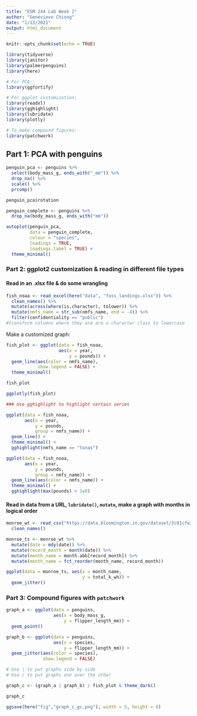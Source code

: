 ```yaml
---
title: "ESM 244 Lab Week 2"
author: "Genevieve Chiong"
date: "1/13/2021"
output: html_document
---
```


```r
knitr::opts_chunk$set(echo = TRUE)

library(tidyverse)
library(janitor)
library(palmerpenguins)
library(here)

# For PCA: 
library(ggfortify)

# For ggplot customization: 
library(readxl)
library(gghighlight)
library(lubridate)
library(plotly)

# To make compound figures:
library(patchwork)
```


## Part 1: PCA with penguins 

```r
penguin_pca <- penguins %>% 
  select(body_mass_g, ends_with("_mm")) %>% 
  drop_na() %>% 
  scale() %>% 
  prcomp()

penguin_pca$rotation

penguin_complete <- penguins %>% 
  drop_na(body_mass_g, ends_with("mm"))

autoplot(penguin_pca,
         data = penguin_complete,
         colour = "species",
         loadings = TRUE,
         loadings.label = TRUE) +
  theme_minimal()

```

### Part 2: ggplot2 customization & reading in different file types 

#### Read in an .xlsx file & do some wrangling 

```r
fish_noaa <- read_excel(here("data", "foss_landings.xlsx")) %>% 
  clean_names() %>% 
  mutate(across(where(is.character), tolower)) %>% 
  mutate(nmfs_name = str_sub(nmfs_name, end = -4)) %>% 
  filter(confidentiality == "public")
#transform columns where they are are a character class to lowercase 
```

Make a customized graph: 

```r
fish_plot <- ggplot(data = fish_noaa,
                    aes(x = year, 
                        y = pounds)) +
  geom_line(aes(color = nmfs_name),
            show.legend = FALSE) + 
  theme_minimal()

fish_plot

ggplotly(fish_plot)

### Use gghighlight to highlight certain series 

ggplot(data = fish_noaa,
       aes(x = year, 
           y = pounds,
           group = nmfs_name)) +
  geom_line() + 
  theme_minimal() +
  gghighlight(nmfs_name == "tunas")

ggplot(data = fish_noaa,
       aes(x = year, 
           y = pounds,
           group = nmfs_name)) +
  geom_line(aes(color = nmfs_name)) + 
  theme_minimal() +
  gghighlight(max(pounds) > 1e8)
```


#### Read in data from a URL, `lubridate()`, `mutate`, make a graph with months in logical order 


```r
monroe_wt <- read_csv("https://data.bloomington.in.gov/dataset/2c81cfe3-62c2-46ed-8fcf-83c1880301d1/resource/13c8f7aa-af51-4008-80a9-56415c7c931e/download/mwtpdailyelectricitybclear.csv") %>% 
  clean_names()
```

```r
monroe_ts <- monroe_wt %>% 
  mutate(date = mdy(date)) %>% 
  mutate(record_month = month(date)) %>% 
  mutate(month_name = month.abb[record_month]) %>% 
  mutate(month_name = fct_reorder(month_name, record_month))

ggplot(data = monroe_ts, aes(x = month_name, 
                             y = total_k_wh)) +
  geom_jitter() 
```


### Part 3: Compound figures with `patchwork` 

```r
graph_a <- ggplot(data = penguins,
                  aes(x = body_mass_g,
                      y = flipper_length_mm)) +
  geom_point()

graph_b <- ggplot(data = penguins,
                  aes(x = species,
                      y = flipper_length_mm)) +
  geom_jitter(aes(color = species), 
              show.legend = FALSE)

# Use | to put graphs side by side 
# Use / to put graphs one over the other 

graph_c <- (graph_a | graph_b) / fish_plot & theme_dark()

graph_c

ggsave(here("fig","graph_c_gc.png"), width = 5, height = 6)
```












